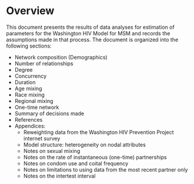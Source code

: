 # Overview {#overview}

This document presents the results of data analyses for estimation of parameters for the Washington HIV Model for MSM and records the assumptions made in that process. The document is organized into the following sections:

* Network composition (Demographics)
* Number of relationships
* Degree
* Concurrency
* Duration
* Age mixing
* Race mixing
* Regional mixing
* One-time network
* Summary of decisions made
* References
* Appendices:
    * Reweighting data from the Washington HIV Prevention Project internet survey
    * Model structure: heterogeneity on nodal attributes
    * Notes on sexual mixing
    * Notes on the rate of instantaneous (one-time) partnerships
    * Notes on condom use and coital frequency
    * Notes on limitations to using data from the most recent partner only
    * Notes on the intertest interval

